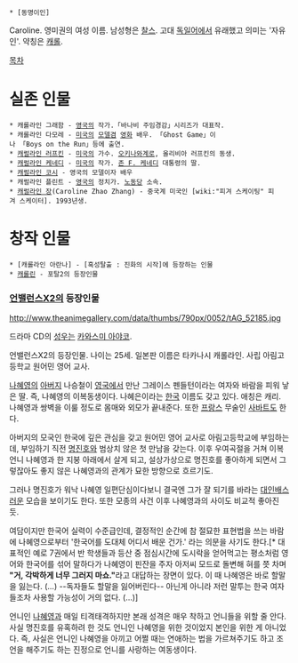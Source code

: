  * [동명이인]

Caroline. 영미권의 여성 이름. 남성형은 [[찰스]]. 고대 [[독일어]]에서 유래했고 의미는 '자유인'. 약칭은 [[캐롤]].

[[목차]]

= 실존 인물 = 
 * 캐롤라인 그래함 - [[영국]]의 작가.「바나비 주임경감」시리즈가 대표작.
 * 캐롤라인 다모레 - [[미국]]의 [[모델]]겸 [[영화]] 배우. 「Ghost Game」이나 「Boys on the Run」등에 출연.
 * [[캐럴라인 러프킨]] - [[미국]]의 가수. [[오키나와]]계로, 올리비아 러프킨의 동생.
 * [[캐럴라인 케네디]] - [[미국]]의 작가. [[존 F. 케네디]] 대통령의 딸.
 * [[캐럴라인 코시]] - 영국의 모델이자 배우
 * 캐럴라인 플린트 - [[영국]]의 정치가. [[노동당]] 소속.
 * [[캐럴라인 장]](Caroline Zhao Zhang) - 중국계 미국인 [wiki:"피겨 스케이팅" 피겨 스케이터]. 1993년생.

= 창작 인물 = 
 * [캐롤라인 아란나] - [혹성탈출 : 진화의 시작]에 등장하는 인물
 * [[캐롤린]] - 포탈2의 등장인물
=== [[언밸런스X2]]의 등장인물 ===
http://www.theanimegallery.com/data/thumbs/790px/0052/tAG_52185.jpg

드라마 CD의 [[성우]]는 [[카와스미 아야코]].

언밸런스X2의 등장인물. 나이는 25세. 일본판 이름은 타카나시 캐롤라인. 사립 아림고등학교 원어민 영어 교사.

[[나혜영]]의 [[아버지]] 나승철이 [[영국]]에서 만난 그레이스 펜들턴이라는 여자와 바람을 피워 낳은 딸. 즉, 나혜영의 이복동생이다. 나혜은이라는 [[한국]] 이름도 갖고 있다. 애칭은 캐리. 나혜영과 쌍벽을 이룰 정도로 몸매와 외모가 끝내준다. 또한 [[프랑스]] 무술인 [[사바트]]도 한다.

아버지의 모국인 한국에 깊은 관심을 갖고 원어민 영어 교사로 아림고등학교에 부임하는데, 부임하기 직전 [[명진호]]와 범상치 않은 첫 만남을 갖는다. 이후 우여곡절을 거쳐 이복언니 나혜영과 한 지붕 아래에서 살게 되고, 설상가상으로 명진호를 좋아하게 되면서 그렇잖아도 좋지 않은 나혜영과의 관계가 묘한 방향으로 흐르기도. 

그러나 명진호가 워낙 나혜영 일편단심이다보니 결국엔 그가 잘 되기를 바라는 [[대인배]]스러운 모습을 보이기도 한다. 또한 모종의 사건 이후 나혜영과의 사이도 비교적 좋아진 듯.

여담이지만 한국어 실력이 수준급인데, 결정적인 순간에 참 절묘한 표현법을 쓰는 바람에 나혜영으로부터 '한국어를 도대체 어디서 배운 건가.' 라는 의문을 사기도 한다.[* 대표적인 예로 7권에서 반 학생들과 등산 중 점심시간에 도시락을 얻어먹고는 평소처럼 영어와 한국어를 섞어 말하다가 나혜영이 핀잔을 주자 아저씨 모드로 돌변해 혀를 쯧 차며 '''"거, 각박하게 너무 그러지 마쇼."'''라고 대답하는 장면이 있다. 이 때 나혜영은 바로 할말을 잃는다. (...) --독자들도 할말을 잃어버린다-- 아닌게 아니라 저런 말투는 한국 여자들조차 사용할 가능성이 거의 없다. (...)]

언니인 [[나혜영]]과 매일 티격태격하지만 본래 성격은 매우 착하고 언니들을 위할 줄 안다. 사실 명진호를 유혹하려 한 것도 언니인 나혜영을 위한 것이었지 본인을 위한 게 아니었다. 즉, 사실은 언니인 나혜영을 아끼고 어쩔 때는 연애하는 법을 가르쳐주기도 하고 조언을 해주기도 하는 진정으로 언니를 사랑하는 여동생이다.
